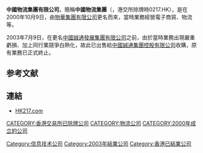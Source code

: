{{About|2000年成立、2003年结业的一家港股上市公司|2021年成立的一家特大型中央企业|中国物流集团}}
'''中國物流集團有限公司'''，簡稱'''中國物流集團'''（'''{{lang-en|China Logistics Group Limited}}'''，港交所除牌時0217.HK），是在2000年10月9日，由[[物華集團有限公司|物華集團有限公司]]更名而來，當時業務經營電子商貿、物流等。

2003年7月9日，在更名[[中國誠通發展集團有限公司|中國誠通發展集團有限公司]]之前，由於當時業務出現嚴重虧損、加上同行業競爭白熱化，故此已出售給[[中國誠通集團控股有限公司|中國誠通集團控股有限公司]]收購，原有業務已正式終止。

==参考文献==
{{reflist}}

==連結==
*[https://web.archive.org/web/20180908161719/http://www.hk217.com/ HK217.com]

[[CATEGORY:香港交易所已除牌公司|CATEGORY:香港交易所已除牌公司]]
[[Category:信息技术公司|Category:信息技术公司]]
[[CATEGORY:物流公司|CATEGORY:物流公司]]
[[CATEGORY:2000年成立的公司|CATEGORY:2000年成立的公司]]
[[Category:2003年結業公司|Category:2003年結業公司]]
[[Category:香港已結業公司|Category:香港已結業公司]]
